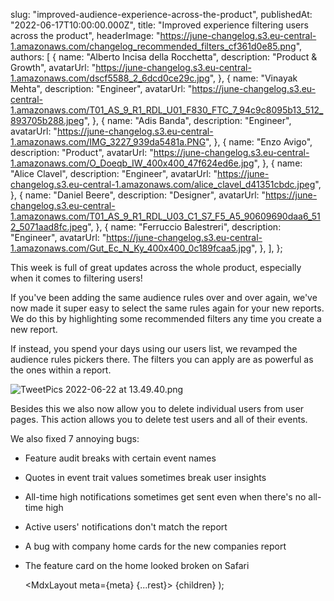 
  slug: "improved-audience-experience-across-the-product",
  publishedAt: "2022-06-17T10:00:00.000Z",
  title: "Improved experience filtering users across the product",
  headerImage:
    "https://june-changelog.s3.eu-central-1.amazonaws.com/changelog_recommended_filters_cf361d0e85.png",
  authors: [
    {
      name: "Alberto Incisa della Rocchetta",
      description: "Product & Growth",
      avatarUrl: "https://june-changelog.s3.eu-central-1.amazonaws.com/dscf5588_2_6dcd0ce29c.jpg",
    },
    {
      name: "Vinayak Mehta",
      description: "Engineer",
      avatarUrl:
        "https://june-changelog.s3.eu-central-1.amazonaws.com/T01_AS_9_R1_RDL_U01_F830_FTC_7_94c9c8095b13_512_893705b288.jpeg",
    },
    {
      name: "Adis Banda",
      description: "Engineer",
      avatarUrl: "https://june-changelog.s3.eu-central-1.amazonaws.com/IMG_3227_939da5481a.PNG",
    },
    {
      name: "Enzo Avigo",
      description: "Product",
      avatarUrl:
        "https://june-changelog.s3.eu-central-1.amazonaws.com/O_Doeqb_IW_400x400_47f624ed6e.jpg",
    },
    {
      name: "Alice Clavel",
      description: "Engineer",
      avatarUrl:
        "https://june-changelog.s3.eu-central-1.amazonaws.com/alice_clavel_d41351cbdc.jpeg",
    },
    {
      name: "Daniel Beere",
      description: "Designer",
      avatarUrl:
        "https://june-changelog.s3.eu-central-1.amazonaws.com/T01_AS_9_R1_RDL_U03_C1_S7_F5_A5_90609690daa6_512_5071aad8fc.jpeg",
    },
    {
      name: "Ferruccio Balestreri",
      description: "Engineer",
      avatarUrl:
        "https://june-changelog.s3.eu-central-1.amazonaws.com/Gut_Ec_N_Ky_400x400_0c189fcaa5.jpg",
    },
  ],
};

This week is full of great updates across the whole product, especially when it comes to filtering users!

If you've been adding the same audience rules over and over again, we've now made it super easy to select the same rules again for your new reports. We do this by highlighting some recommended filters any time you create a new report.

If instead, you spend your days using our users list, we revamped the audience rules pickers there. The filters you can apply are as powerful as the ones within a report.

![TweetPics 2022-06-22 at 13.49.40.png](https://june-changelog.s3.eu-central-1.amazonaws.com/Tweet_Pics_2022_06_22_at_13_49_40_bb21128f43.png)

Besides this we also now allow you to delete individual users from user pages. This action allows you to delete test users and all of their events.

We also fixed 7 annoying bugs:

- Feature audit breaks with certain event names
- Quotes in event trait values sometimes break user insights
- All-time high notifications sometimes get sent even when there's no all-time high
- Active users' notifications don't match the report
- A bug with company home cards for the new companies report
- The feature card on the home looked broken on Safari

  <MdxLayout meta={meta} {...rest}>
    {children}
  </MdxLayout>
);
